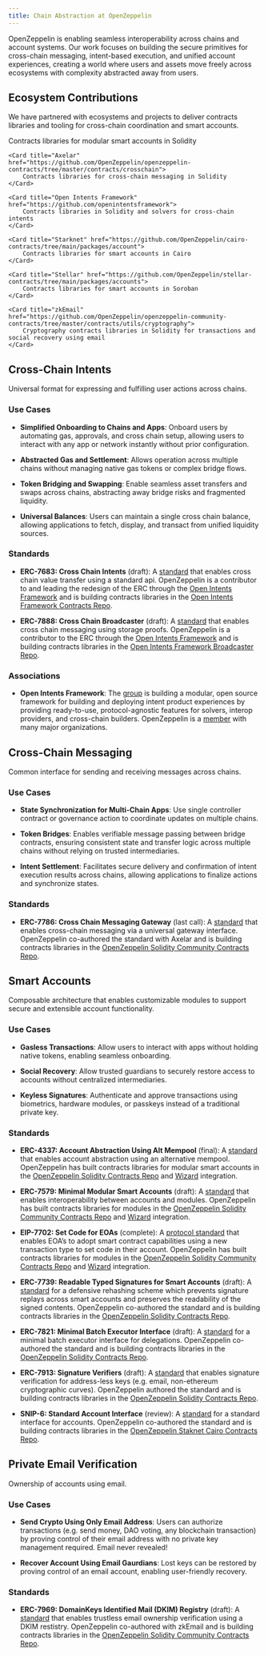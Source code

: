 ```yaml
---
title: Chain Abstraction at OpenZeppelin
---
```


OpenZeppelin is enabling seamless interoperability across chains and account systems. Our work focuses on building the secure primitives for cross-chain messaging, intent-based execution, and unified account experiences, creating a world where users and assets move freely across ecosystems with complexity abstracted away from users.

## Ecosystem Contributions

We have partnered with ecosystems and projects to deliver contracts libraries and tooling for cross-chain coordination and smart accounts.

<Cards>
    <Card title="Ethereum & EVM" href="https://github.com/OpenZeppelin/openzeppelin-contracts/tree/master/contracts/account">
        Contracts libraries for modular smart accounts in Solidity
    </Card>

    <Card title="Axelar" href="https://github.com/OpenZeppelin/openzeppelin-contracts/tree/master/contracts/crosschain">
        Contracts libraries for cross-chain messaging in Solidity
    </Card>

    <Card title="Open Intents Framework" href="https://github.com/openintentsframework">
        Contracts libraries in Solidity and solvers for cross-chain intents
    </Card>

    <Card title="Starknet" href="https://github.com/OpenZeppelin/cairo-contracts/tree/main/packages/account">
        Contracts libraries for smart accounts in Cairo
    </Card>
    
    <Card title="Stellar" href="https://github.com/OpenZeppelin/stellar-contracts/tree/main/packages/accounts">
        Contracts libraries for smart accounts in Soroban
    </Card>

    <Card title="zkEmail" href="https://github.com/OpenZeppelin/openzeppelin-community-contracts/tree/master/contracts/utils/cryptography">
        Cryptography contracts libraries in Solidity for transactions and social recovery using email
    </Card>
</Cards>

## Cross-Chain Intents

Universal format for expressing and fulfilling user actions across chains.

### Use Cases

- **Simplified Onboarding to Chains and Apps**: Onboard users by automating gas, approvals, and cross chain setup, allowing users to interact with any app or network instantly without prior configuration.

- **Abstracted Gas and Settlement**: Allows operation across multiple chains without managing native gas tokens or complex bridge flows.

- **Token Bridging and Swapping**: Enable seamless asset transfers and swaps across chains, abstracting away bridge risks and fragmented liquidity.

- **Universal Balances**: Users can maintain a single cross chain balance, allowing applications to fetch, display, and transact from unified liquidity sources.

### Standards

- **ERC-7683: Cross Chain Intents** (draft): A [standard](https://eips.ethereum.org/EIPS/eip-7683) that enables cross chain value transfer using a standard api. OpenZeppelin is a contributor to and leading the redesign of the ERC through the [Open Intents Framework](https://www.openintents.xyz/The-Open-Intents-Framework-Intents-As-A-Public-Good-1976d35200d680fb8215f28775e067ec) and is building contracts libraries in the [Open Intents Framework Contracts Repo](https://github.com/openintentsframework/oif-contracts).

- **ERC-7888: Cross Chain Broadcaster** (draft): A [standard](https://eips.ethereum.org/EIPS/eip-7888) that enables cross chain messaging using storage proofs. OpenZeppelin is a contributor to the ERC through the [Open Intents Framework](https://www.openintents.xyz/The-Open-Intents-Framework-Intents-As-A-Public-Good-1976d35200d680fb8215f28775e067ec) and is building contracts libraries in the [Open Intents Framework Broadcaster Repo](https://github.com/openintentsframework/broadcaster).

### Associations

- **Open Intents Framework**: The [group](https://www.openintents.xyz/) is building a modular, open source framework for building and deploying intent product experiences by providing ready-to-use, protocol-agnostic features for solvers, interop providers, and cross-chain builders. OpenZeppelin is a [member](https://www.openintents.xyz/#1976d35200d68051bfe5f0bdb3ced9bc) with many major organizations.

## Cross-Chain Messaging

Common interface for sending and receiving messages across chains.

### Use Cases

- **State Synchronization for Multi-Chain Apps**: Use single controller contract or governance action to coordinate updates on multiple chains.

- **Token Bridges**: Enables verifiable message passing between bridge contracts, ensuring consistent state and transfer logic across multiple chains without relying on trusted intermediaries.

- **Intent Settlement**: Facilitates secure delivery and confirmation of intent execution results across chains, allowing applications to finalize actions and synchronize states.

### Standards

- **ERC-7786: Cross Chain Messaging Gateway** (last call): A [standard](https://eips.ethereum.org/EIPS/eip-7786) that enables cross-chain messaging via a universal gateway interface. OpenZeppelin co-authored the standard with Axelar and is building contracts libraries in the [OpenZeppelin Solidity Community Contracts Repo](https://github.com/OpenZeppelin/openzeppelin-community-contracts/tree/master/contracts/crosschain).

## Smart Accounts

Composable architecture that enables customizable modules to support secure and extensible account functionality.

### Use Cases

- **Gasless Transactions**: Allow users to interact with apps without holding native tokens, enabling seamless onboarding.

- **Social Recovery**: Allow trusted guardians to securely restore access to accounts without centralized intermediaries.

- **Keyless Signatures**: Authenticate and approve transactions using biometrics, hardware modules, or passkeys instead of a traditional private key.

### Standards

- **ERC-4337: Account Abstraction Using Alt Mempool** (final): A [standard](https://eips.ethereum.org/EIPS/eip-4337) that enables account abstraction using an alternative mempool. OpenZeppelin has built contracts libraries for modular smart accounts in the [OpenZeppelin Solidity Contracts Repo](https://github.com/OpenZeppelin/openzeppelin-contracts/tree/master/contracts/account) and [Wizard](https://wizard.openzeppelin.com/#account) integration.

- **ERC-7579: Minimal Modular Smart Accounts** (draft): A [standard](https://eips.ethereum.org/EIPS/eip-7579) that enables interoperability between accounts and modules. OpenZeppelin has built contracts libraries for modules in the [OpenZeppelin Solidity Community Contracts Repo](https://github.com/OpenZeppelin/openzeppelin-community-contracts/tree/master/contracts/account/modules) and [Wizard](https://wizard.openzeppelin.com/#account) integration.

- **EIP-7702: Set Code for EOAs** (complete): A [protocol standard](https://eips.ethereum.org/EIPS/eip-7702) that enables EOA’s to adopt smart contract capabilities using a new transaction type to set code in their account. OpenZeppelin has built contracts libraries for modules in the [OpenZeppelin Solidity Community Contracts Repo](https://github.com/OpenZeppelin/openzeppelin-community-contracts/tree/master/contracts/account/modules) and [Wizard](https://wizard.openzeppelin.com/#account) integration.

- **ERC-7739: Readable Typed Signatures for Smart Accounts** (draft): A [standard](https://eips.ethereum.org/EIPS/eip-7739) for a defensive rehashing scheme which prevents signature replays across smart accounts and preserves the readability of the signed contents. OpenZeppelin co-authored the standard and is building contracts libraries in the [OpenZeppelin Solidity Contracts Repo](https://github.com/OpenZeppelin/openzeppelin-contracts/blob/master/contracts/utils/cryptography/signers/draft-ERC7739.sol).

- **ERC-7821: Minimal Batch Executor Interface** (draft): A [standard](https://eips.ethereum.org/EIPS/eip-7821) for a minimal batch executor interface for delegations. OpenZeppelin co-authored the standard and is building contracts libraries in the [OpenZeppelin Solidity Contracts Repo](https://github.com/OpenZeppelin/openzeppelin-contracts/blob/master/contracts/account/extensions/draft-ERC7821.sol).

- **ERC-7913: Signature Verifiers** (draft): A [standard](https://eips.ethereum.org/EIPS/eip-7913) that enables signature verification for address-less keys (e.g. email, non-ethereum cryptographic curves). OpenZeppelin authored the standard and is building contracts libraries in the [OpenZeppelin Solidity Contracts Repo](https://github.com/OpenZeppelin/openzeppelin-contracts/tree/master/contracts/utils/cryptography/verifiers).

- **SNIP-6: Standard Account Interface** (review): A [standard](https://github.com/starknet-io/SNIPs/blob/main/SNIPS/snip-6.md) for a standard interface for accounts. OpenZeppelin co-authored the standard and is building contracts libraries in the [OpenZeppelin Staknet Cairo Contracts Repo](https://github.com/OpenZeppelin/cairo-contracts/tree/main/packages/account).

## Private Email Verification

Ownership of accounts using email.

### Use Cases

- **Send Crypto Using Only Email Address**: Users can authorize transactions (e.g. send money, DAO voting, any blockchain transaction) by proving control of their email address with no private key management required. Email never revealed!

- **Recover Account Using Email Gaurdians**: Lost keys can be restored by proving control of an email account, enabling user-friendly recovery.

### Standards

- **ERC-7969: DomainKeys Identified Mail (DKIM) Registry** (draft): A [standard](https://eips.ethereum.org/EIPS/eip-7969) that enables trustless email ownership verification using a DKIM restistry. OpenZeppelin co-authored with zkEmail and is building contracts libraries in the [OpenZeppelin Solidity Community Contracts Repo](https://github.com/OpenZeppelin/openzeppelin-community-contracts/blob/master/contracts/utils/cryptography/DKIMRegistry.sol).
